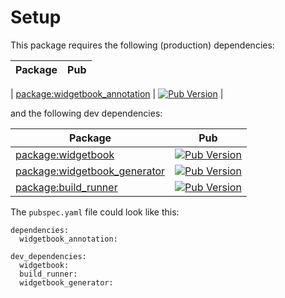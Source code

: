 # Setup

This package requires the following (production) dependencies: 

| Package           | Pub |
| ----------------- | --------------------------------- |

| [package:widgetbook_annotation](https://pub.dev/packages/widgetbook_annotation) | [![Pub Version](https://img.shields.io/pub/v/widgetbook_annotation?style=flat-square)](https://pub.dev/packages/widgetbook_annotation) |

and the following dev dependencies:

| Package           | Pub |
| ----------------- | --------------------------------- |
| [package:widgetbook](https://pub.dev/packages/widgetbook) | [![Pub Version](https://img.shields.io/pub/v/widgetbook?style=flat-square)](https://pub.dev/packages/widgetbook) |
| [package:widgetbook_generator](https://pub.dev/packages/widgetbook_generator) | [![Pub Version](https://img.shields.io/pub/v/widgetbook_generator?style=flat-square)](https://pub.dev/packages/widgetbook_generator) |
| [package:build_runner](https://pub.dev/packages/build_runner) | [![Pub Version](https://img.shields.io/pub/v/build_runner?style=flat-square)](https://pub.dev/packages/build_runner) |

The `pubspec.yaml` file could look like this:

```
dependencies:
  widgetbook_annotation:

dev_dependencies:
  widgetbook:
  build_runner:
  widgetbook_generator:
```